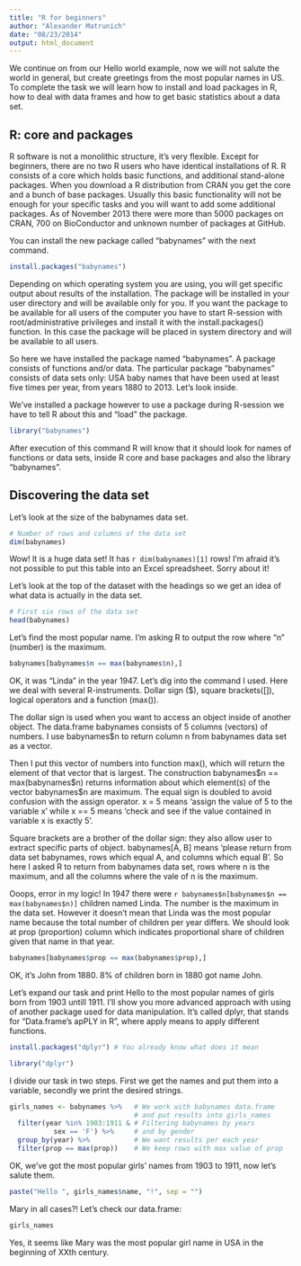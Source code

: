 ```yaml
---
title: "R for beginners"
author: "Alexander Matrunich"
date: "08/23/2014"
output: html_document
---
```


We continue on from our Hello world example, now we will not salute the world in
general, but create greetings from the most popular names in US. To complete the task we will learn how to install and load packages in R, how to deal with data frames and how to get basic statistics about a data set.

## R: core and packages 

R software is not a monolithic structure, it’s very flexible. Except for
beginners, there are no two R users who have identical installations of R. R
consists of a core which holds basic functions, and additional stand-alone
packages. When you download a R distribution from CRAN you get the core and a
bunch of base packages. Usually this basic functionality will not be enough for
your specific tasks and you will want to add some additional packages. As of November 2013 there were more than 5000 packages on CRAN, 700 on BioConductor and unknown number of packages at GitHub.

You can install the new package called "babynames" with the next command. 

```r
install.packages("babynames")
```

Depending on which operating system you are using, you will get specific output
about results of the installation. The package will be installed in your user
directory and will be available only for you. If you want the package to be
available for all users of the computer you have to start R-session with
root/administrative privileges and install it with the install.packages()
function. In this case the package will be placed in system directory and will
be available to all users.

So here we have installed the package named "babynames". A package consists of
functions and/or data. The particular package "babynames" consists of data sets
only: USA baby names that have been used at least five times per year, from
years 1880 to 2013. Let's look inside.

We've installed a package however to use a package during R-session we have to
tell R about this and "load" the package.

```r
library("babynames")
```

After execution of this command R will know that it should look for names of
functions or data sets, inside R core and base packages and also the library "babynames".

## Discovering the data set

Let's look at the size of the babynames data set.

```r
# Number of rows and columns of the data set
dim(babynames)
```
Wow! It is a huge data set! It has `r dim(babynames)[1]` rows! I'm afraid it's
not possible to put this table into an Excel spreadsheet. Sorry about it!

Let's look at the top of the dataset with the headings so we get an idea of what
data is actually in the data set.

```r
# First six rows of the data set
head(babynames)
```

Let's find the most popular name. I'm asking R to output the row where "n"
(number) is the maximum.

```r
babynames[babynames$n == max(babynames$n),] 
```
OK, it was "Linda" in the year 1947. Let's dig into the command I used. Here we
deal with several R-instruments. Dollar sign ($), square brackets([]), logical
operators and a function (max()).

The dollar sign is used when you want to access an object inside of another
object. The data.frame babynames consists of 5 columns (vectors) of numbers. I
use babynames$n to return column n from babynames data set as a vector.

Then I put this vector of numbers into function max(), which will return the
element of that vector that is largest. The construction babynames\$n ==
max(babynames$n) returns information about which element(s) of the vector
babynames\$n are maximum. The equal sign is doubled to avoid confusion with the
assign operator.  x = 5 means 'assign the value of 5 to the variable x' while x
== 5 means 'check and see if the value contained in variable x is exactly 5'.

Square brackets are a brother of the dollar sign: they also allow user to
extract specific parts of object. babynames[A, B] means 'please return from data
set babynames, rows which equal A, and columns which equal B'. So here I asked R
to return from babynames data set, rows where n is the maximum, and all the columns
where the vale of n is the maximum.

Ooops, error in my logic! In 1947 there were `r babynames$n[babynames$n == max(babynames$n)]` children named Linda.  The number is the maximum in the data set. However it doesn't mean that Linda was the most
popular name because the total number of children per year differs. We should
look at prop (proportion) column which indicates proportional share of children
given that name in that year.

```r
babynames[babynames$prop == max(babynames$prop),]
```

OK, it's John from 1880. 8% of children born in 1880 got name John.

Let's expand our task and print Hello to the most popular names of girls born
from 1903 untill 1911. I'll show you more advanced approach with using of
another package used for data manipulation. It's called dplyr, that stands for "Data.frame's apPLY in R", where apply means to apply different functions.


```r
install.packages("dplyr") # You already know what does it mean
```

```r
library("dplyr")
```

I divide our task in two steps. First we get the names and put them into a variable, secondly we print the desired strings.

```r
girls_names <- babynames %>%   # We work with babynames data.frame
                               # and put results into girls_names
  filter(year %in% 1903:1911 & # Filtering babynames by years
           sex == 'F') %>%     # and by gender
  group_by(year) %>%           # We want results per each year
  filter(prop == max(prop))    # We keep rows with max value of prop
```

OK, we've got the most popular girls' names from 1903 to 1911, now let's salute them.

```r
paste("Hello ", girls_names$name, "!", sep = "")
```

Mary in all cases?! Let's check our data.frame:

```r
girls_names
```

Yes, it seems like Mary was the most popular girl name in USA in the beginning of XXth century.

